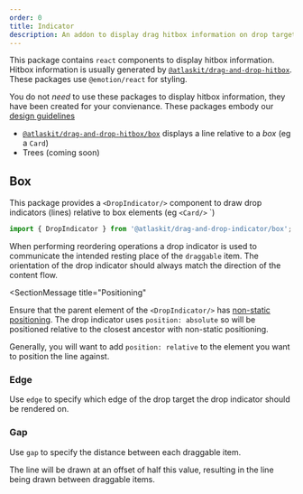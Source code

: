 ```yaml
---
order: 0
title: Indicator
description: An addon to display drag hitbox information on drop targets.
---
```


This package contains `react` components to display hitbox information. Hitbox information is usually generated by [`@atlaskit/drag-and-drop-hitbox`](drag-and-drop/packages/hitbox). These packages use `@emotion/react` for styling.

You do not _need_ to use these packages to display hitbox information, they have been created for your convienance. These packages embody our [design guidelines](/components/drag-and-drop/design-guidelines)

- [`@atlaskit/drag-and-drop-hitbox/box`](/components/drag-and-drop/packages/indicator/box) displays a line relative to a _box_ (eg a `Card`)
- Trees (coming soon)

## Box 

This package provides a `<DropIndicator/>` component to draw drop indicators (lines) relative to box elements (eg `<Card/>`
`)

```ts
import { DropIndicator } from '@atlaskit/drag-and-drop-indicator/box';
```

When performing reordering operations a drop indicator is used to communicate the intended resting place of the `draggable` item. The orientation of the drop indicator should always match the direction of the content flow.

<SectionMessage
  title="Positioning"
>


Ensure that the parent element of the `<DropIndicator/>` has [non-static positioning](https://developer.mozilla.org/en-US/docs/Web/CSS/position). The drop indicator uses `position: absolute` so will be positioned relative
to the closest ancestor with non-static positioning.

Generally, you will want to add `position: relative` to the element you want to position the line against.

</SectionMessage>


### Edge 

Use `edge` to specify which edge of the drop target the drop indicator should be rendered on.

<Example Component={ClosestEdgeExample} />

### Gap

Use `gap` to specify the distance between each draggable item.

The line will be drawn at an offset of half this value, resulting in the line being drawn between draggable items.

<Example Component={GapExample} />